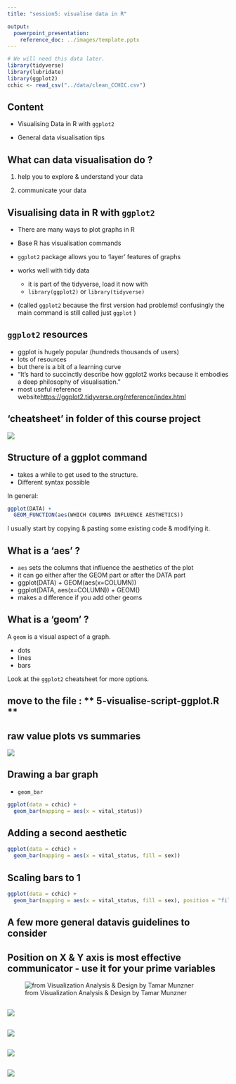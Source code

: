 ```yaml
---
title: "session5: visualise data in R"

output: 
  powerpoint_presentation:
    reference_doc: ../images/template.pptx
---
```


```r
# We will need this data later.
library(tidyverse)
library(lubridate)
library(ggplot2)
cchic <- read_csv("../data/clean_CCHIC.csv")
```


## Content

- Visualising Data in R with `ggplot2`

- General data visualisation tips



## What can data visualisation do ?

1. help you to explore & understand your data

2. communicate your data



## Visualising data in R with `ggplot2`

- There are many ways to plot graphs in R
- Base R has visualisation commands

- `ggplot2` package allows you to 'layer' features of graphs
- works well with tidy data
    - it is part of the tidyverse, load it now with
    - `library(ggplot2)` or `library(tidyverse)`
- (called `ggplot2` because the first version had problems! confusingly the main command is still called just `ggplot` )    


## `ggplot2` resources

- ggplot is hugely popular (hundreds thousands of users)
- lots of resources
- but there is a bit of a learning curve
- "It’s hard to succinctly describe how ggplot2 works because it embodies a deep philosophy of visualisation."
- most useful reference website[https://ggplot2.tidyverse.org/reference/index.html](https://ggplot2.tidyverse.org/reference/index.html)


## 'cheatsheet' in folder of this course project

![](../images/cheatsheet-data-visualization.png)


## Structure of a ggplot command

- takes a while to get used to the structure.
- Different syntax possible

In general:

```r
ggplot(DATA) + 
  GEOM_FUNCTION(aes(WHICH COLUMNS INFLUENCE AESTHETICS))
```

  \n

I usually start by copying & pasting some existing code & modifying it.


## What is a 'aes' ?

- `aes` sets the columns that influence the aesthetics of the plot
- it can go either after the GEOM part or after the DATA part
- ggplot(DATA) + GEOM(aes(x=COLUMN))
- ggplot(DATA, aes(x=COLUMN)) + GEOM()
- makes a difference if you add other geoms

## What is a 'geom' ?

A `geom` is a visual aspect of a graph.

- dots
- lines
- bars

Look at the `ggplot2` cheatsheet for more options.


## move to the file : ** 5-visualise-script-ggplot.R **



## raw value plots vs summaries 

![](../images/GraphTypes.png)

## Drawing a bar graph

- `geom_bar` 

```r
ggplot(data = cchic) +
  geom_bar(mapping = aes(x = vital_status))

```

## Adding a second aesthetic

```r
ggplot(data = cchic) +
  geom_bar(mapping = aes(x = vital_status, fill = sex))
```


## Scaling bars to 1

```r
ggplot(data = cchic) +
  geom_bar(mapping = aes(x = vital_status, fill = sex), position = "fill")
```



## A few more general datavis guidelines to consider

## Position on X & Y axis is most effective communicator - use it for your prime variables

![from Visualization Analysis & Design by Tamar Munzner](../images/datavis-effectiveness-munzner.png)





## 

![](../images/Tufte22.png)

## 

![](../images/Tufte23.png)

## 

![](../images/Tufte24.png)

## 

![](../images/Tufte25.png)



